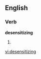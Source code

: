 
==English==

===Verb===
'''desensitizing'''

# {{present participle of|[[desensitize]]}}

[[vi:desensitizing]]